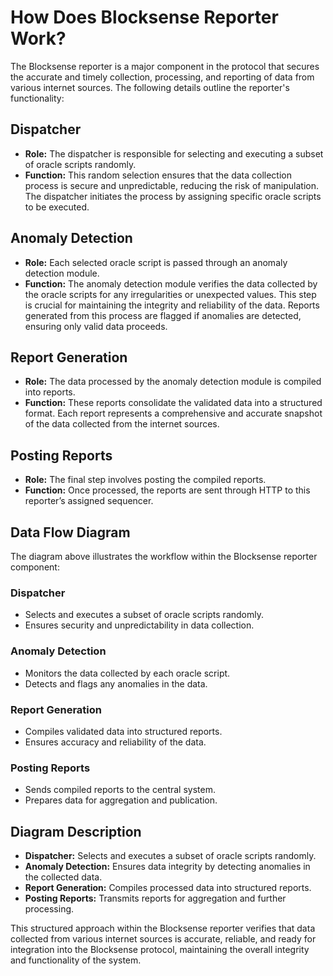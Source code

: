 
# How Does Blocksense Reporter Work?

The Blocksense reporter is a major component in the protocol that secures the accurate and timely collection, processing, and reporting of data from various internet sources. The following details outline the reporter's functionality:

<DiagramImage className="blocksense__diagram mt-10 mb-6" src="/diagrams/BlocksenseReporter.png" alt="Blocksense Reporter"/>

## Dispatcher

- **Role:** The dispatcher is responsible for selecting and executing a subset of oracle scripts randomly.
- **Function:** This random selection ensures that the data collection process is secure and unpredictable, reducing the risk of manipulation. The dispatcher initiates the process by assigning specific oracle scripts to be executed.

## Anomaly Detection

- **Role:** Each selected oracle script is passed through an anomaly detection module.
- **Function:** The anomaly detection module verifies the data collected by the oracle scripts for any irregularities or unexpected values. This step is crucial for maintaining the integrity and reliability of the data. Reports generated from this process are flagged if anomalies are detected, ensuring only valid data proceeds.

## Report Generation

- **Role:** The data processed by the anomaly detection module is compiled into reports.
- **Function:** These reports consolidate the validated data into a structured format. Each report represents a comprehensive and accurate snapshot of the data collected from the internet sources.

## Posting Reports

- **Role:** The final step involves posting the compiled reports.
- **Function:** Once processed, the reports are sent through HTTP to this reporter’s assigned sequencer.

## Data Flow Diagram

The diagram above illustrates the workflow within the Blocksense reporter component:

### Dispatcher
- Selects and executes a subset of oracle scripts randomly.
- Ensures security and unpredictability in data collection.

### Anomaly Detection
- Monitors the data collected by each oracle script.
- Detects and flags any anomalies in the data.

### Report Generation
- Compiles validated data into structured reports.
- Ensures accuracy and reliability of the data.

### Posting Reports
- Sends compiled reports to the central system.
- Prepares data for aggregation and publication.

## Diagram Description

- **Dispatcher:** Selects and executes a subset of oracle scripts randomly.
- **Anomaly Detection:** Ensures data integrity by detecting anomalies in the collected data.
- **Report Generation:** Compiles processed data into structured reports.
- **Posting Reports:** Transmits reports for aggregation and further processing.

This structured approach within the Blocksense reporter verifies that data collected from various internet sources is accurate, reliable, and ready for integration into the Blocksense protocol, maintaining the overall integrity and functionality of the system.
